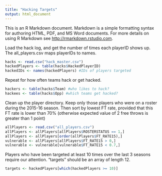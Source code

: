```yaml
---
title: "Hacking Targets"
output: html_document
---
```


This is an R Markdown document. Markdown is a simple formatting syntax for authoring HTML, PDF, and MS Word documents. For more details on using R Markdown see <http://rmarkdown.rstudio.com>.

Load the hack log, and get the number of times each playerID shows up. The all_players.csv maps playerIDs to names.

```r
hacks <- read.csv("hack_master.csv")
hackedPlayers <- table(hacks$HackedPlayerID)
hackedIDs <- names(hackedPlayers) #IDs of players targeted
```

Repeat for how often teams hack or get hacked.

```r
hackers <- table(hacks$Team) #who likes to hack?
hackees <- table(hacks$Opp) #which teams get hacked?
```

Clean up the player directory. Keep only those players who were on a roster during the 2015-16 season. Then sort by lowest FT rate, provided that this FT rate is lower than 70% (otherwise expected value of 2 free throws is greater than 1 point)
```r
allPlayers <- read.csv("all_players.csv")
allPlayers <- allPlayers[allPlayers$ROSTERSTATUS == 1,]
allPlayers <- allPlayers[order(allPlayers$FT_RATE15),]
vulnerable <- allPlayers[allPlayers$FT_RATE15 > 0,]
vulnerable <- vulnerable[vulnerable$FT_RATE15 < 0.7,]
```

Players who have been targeted at least 10 times over the last 3 seasons require our attention. "targets" should be an array of length 12.

```r
targets <- hackedPlayers[which(hackedPlayers >= 10)]
```

